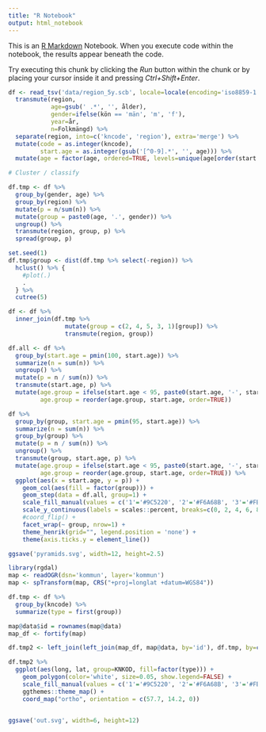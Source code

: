 ```yaml
---
title: "R Notebook"
output: html_notebook
---
```


This is an [R Markdown](http://rmarkdown.rstudio.com) Notebook. When you execute code within the notebook, the results appear beneath the code. 

Try executing this chunk by clicking the *Run* button within the chunk or by placing your cursor inside it and pressing *Ctrl+Shift+Enter*. 

```r
df <- read_tsv('data/region_5y.scb', locale=locale(encoding='iso8859-1')) %>%
  transmute(region,
            age=gsub(' .*', '', ålder),
            gender=ifelse(kön == 'män', 'm', 'f'),
            year=år,
            n=Folkmängd) %>%
  separate(region, into=c('kncode', 'region'), extra='merge') %>%
  mutate(code = as.integer(kncode),
         start.age = as.integer(gsub('[^0-9].*', '', age))) %>%
  mutate(age = factor(age, ordered=TRUE, levels=unique(age[order(start.age)])))
```


```r

# Cluster / classify

df.tmp <- df %>%
  group_by(gender, age) %>%
  group_by(region) %>%
  mutate(p = n/sum(n)) %>%
  mutate(group = paste0(age, '.', gender)) %>%
  ungroup() %>%
  transmute(region, group, p) %>%
  spread(group, p)

set.seed(1)
df.tmp$group <- dist(df.tmp %>% select(-region)) %>%
  hclust() %>% {
    #plot(.)
    .
  } %>%
  cutree(5)

df <- df %>%
  inner_join(df.tmp %>%
                mutate(group = c(2, 4, 5, 3, 1)[group]) %>%
                transmute(region, group))

```




```r
df.all <- df %>%
  group_by(start.age = pmin(100, start.age)) %>%
  summarize(n = sum(n)) %>%
  ungroup() %>%
  mutate(p = n / sum(n)) %>%
  transmute(start.age, p) %>%
  mutate(age.group = ifelse(start.age < 95, paste0(start.age, '-', start.age+4), '95+'),
         age.group = reorder(age.group, start.age, order=TRUE))

df %>%
  group_by(group, start.age = pmin(95, start.age)) %>%
  summarize(n = sum(n)) %>%
  group_by(group) %>%
  mutate(p = n / sum(n)) %>%
  ungroup() %>%
  transmute(group, start.age, p) %>%
  mutate(age.group = ifelse(start.age < 95, paste0(start.age, '-', start.age+4), '95+'),
         age.group = reorder(age.group, start.age, order=TRUE)) %>%
  ggplot(aes(x = start.age, y = p)) +
    geom_col(aes(fill = factor(group))) +
    geom_step(data = df.all, group=1) +
    scale_fill_manual(values = c('1'='#9C5220', '2'='#F6A68B', '3'='#FBDCCE', '4'='#5690CB', '5'='#006AA2')) +
    scale_y_continuous(labels = scales::percent, breaks=c(0, 2, 4, 6, 8, 10) / 100) +
    #coord_flip() +
    facet_wrap(~ group, nrow=1) +
    theme_henrik(grid="", legend.position = 'none') +
    theme(axis.ticks.y = element_line())

ggsave('pyramids.svg', width=12, height=2.5)
```


















```r
library(rgdal)
map <- readOGR(dsn='kommun', layer='kommun')
map <- spTransform(map, CRS("+proj=longlat +datum=WGS84"))

df.tmp <- df %>%
  group_by(kncode) %>%
  summarize(type = first(group))

map@data$id = rownames(map@data)
map_df <- fortify(map)

df.tmp2 <- left_join(left_join(map_df, map@data, by='id'), df.tmp, by=c('KNKOD'='kncode'))

df.tmp2 %>%
  ggplot(aes(long, lat, group=KNKOD, fill=factor(type))) +
    geom_polygon(color='white', size=0.05, show.legend=FALSE) +
    scale_fill_manual(values = c('1'='#9C5220', '2'='#F6A68B', '3'='#FBDCCE', '4'='#5690CB', '5'='#006AA2')) +
    ggthemes::theme_map() +
    coord_map("ortho", orientation = c(57.7, 14.2, 0))


ggsave('out.svg', width=6, height=12)

```



